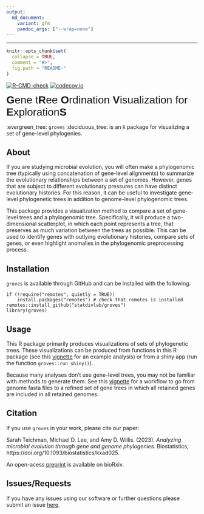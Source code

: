 ```yaml
---
output:
  md_document:
    variant: gfm
    pandoc_args: ["--wrap=none"]
---
```


---
```r
knitr::opts_chunk$set(
  collapse = TRUE,
  comment = "#>",
  fig.path = "README-"
)
```

<!-- badges: start -->
  [![R-CMD-check](https://github.com/statdivlab/groves/workflows/R-CMD-check/badge.svg)](https://github.com/statdivlab/groves/actions)
  [![codecov.io](https://codecov.io/gh/statdivlab/groves/coverage.svg?branch=main)](https://codecov.io/gh/statdivlab/groves?branch=main)
  <!-- badges: end -->

<span style="font-family:Arial; font-size:2em;"> **G**ene t**R**ee **O**rdination **V**isualization for **E**xploration**S**</span>

:evergreen_tree: `groves` :deciduous_tree: is an `R` package for visualizing a set of gene-level phylogenies. 

## About

If you are studying microbial evolution, you will often make a phylogenomic tree (typically using concatenation of gene-level alignments) to summarize the evolutionary relationships between a set of genomes. However, genes that are subject to different evolutionary pressures can have distinct evolutionary histories. For this reason, it can be useful to investigate gene-level phylogenetic trees in addition to genome-level phylogenomic trees. 

This package provides a visualization method to compare a set of gene-level trees and a phylogenomic tree. Specifically, it will produce a two-dimensional scatterplot, in which each point represents a tree, that preserves as much variation between the trees as possible. This can be used to identify genes with outlying evolutionary histories, compare sets of genes, or even highlight anomalies in the phylogenomic preprocessing process. 

## Installation

`groves` is available through GitHub and can be installed with the following.

```
if (!require("remotes", quietly = TRUE))
    install.packages("remotes") # check that remotes is installed
remotes::install_github("statdivlab/groves") 
library(groves)
```

## Usage 

This R package primarily produces visualizations of sets of phylogenetic trees. These visualizations can be produced from functions in this R package (see this [vignette](https://github.com/statdivlab/groves/blob/main/vignettes/introduction_to_groves.Rmd) for an example analysis) or from a shiny app (run the function `groves::run_shiny()`). 

Because many analyses don't use gene-level trees, you may not be familiar with methods to generate them. See this [vignette](https://github.com/statdivlab/groves/blob/main/vignettes/preparing_trees.Rmd) for a workflow to go from genome fasta files to a refined set of gene trees in which all retained genes are included in all retained genomes. 

## Citation 

If you use `groves` in your work, please cite our paper:

Sarah Teichman, Michael D. Lee, and Amy D. Willis. (2023). *Analyzing microbial evolution through gene and genome phylogenies.* Biostatistics, https://doi.org/10.1093/biostatistics/kxad025. 

An open-acess [preprint](https://www.biorxiv.org/content/10.1101/2023.08.15.553440v1) is available on bioRxiv. 

## Issues/Requests 

If you have any issues using our software or further questions please submit an issue [here](https://github.com/statdivlab/groves/issues). 
